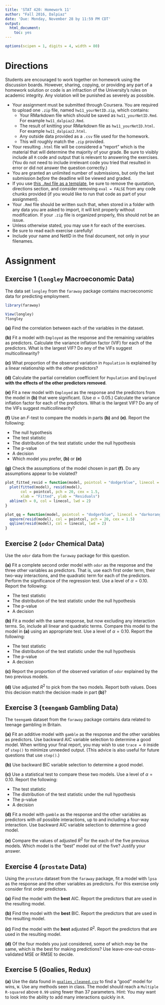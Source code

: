 ```yaml
---
title: 'STAT 420: Homework 11'
author: "Fall 2016, Dalpiaz"
date: 'Due: Monday, November 28 by 11:59 PM CDT'
output:
  html_document:
    toc: yes
---
```


```r
options(scipen = 1, digits = 4, width = 80)
```


# Directions

Students are encouraged to work together on homework using the discussion boards. However, sharing, copying, or providing any part of a homework solution or code is an infraction of the University's rules on academic integrity. Any violation will be punished as severely as possible.

- Your assignment must be submitted through Coursera. You are required to upload one `.zip` file, named `hw11_yourNetID.zip`, which contains:
    - Your RMarkdown file which should be saved as `hw11_yourNetID.Rmd`. For example `hw11_dalpiaz2.Rmd`.
    - The result of knitting your RMarkdown file as `hw11_yourNetID.html`. For example `hw11_dalpiaz2.html`.
    - Any outside data provided as a `.csv` file used for the homework.
    - This will roughly match the `.zip` provided.
- Your resulting `.html` file will be considered a "report" which is the material that will determine the majority of your grade. Be sure to visibly include all `R` code and output that is relevant to answering the exercises. (You do not need to include irrelevant code you tried that resulted in error or did not answer the question correctly.)
- You are granted an unlimited number of submissions, but only the last submission *before* the deadline will be viewed and graded.
- If you use [this `.Rmd` file as a template](hw11-assign.Rmd), be sure to remove the quotation, directions section, and consider removing `eval = FALSE` from any code chunks provided (if you would like to run that code as part of your assignment).
- Your `.Rmd` file should be written such that, when stored in a folder with any data you are asked to import, it will knit properly without modification. If your `.zip` file is organized properly, this should not be an issue.
- Unless otherwise stated, you may use `R` for each of the exercises.
- Be sure to read each exercise carefully!
- Include your name and NetID in the final document, not only in your filenames.

# Assignment

## Exercise 1 (`longley` Macroeconomic Data)

The data set `longley` from the `faraway` package contains macroeconomic data for predicting employment.

```r
library(faraway)
```

```r
View(longley)
?longley
```

**(a)** Find the correlation between each of the variables in the dataset.

**(b)** Fit a model with `Employed` as the response and the remaining variables as predictors. Calculate the variance inflation factor (VIF) for each of the predictors. What is the largest VIF? Do any of the VIFs suggest multicollinearity?

**(c)** What proportion of the observed variation in `Population` is explained by a linear relationship with the other predictors?

**(d)** Calculate the partial correlation coefficient for `Population` and `Employed` **with the effects of the other predictors removed**.

**(e)** Fit a new model with `Employed` as the response and the predictors from the model in **(b)** that were significant. (Use $\alpha = 0.05$.) Calculate the variance inflation factor for each of the predictors. What is the largest VIF? Do any of the VIFs suggest multicollinearity?

**(f)** Use an $F$-test to compare the models in parts **(b)** and **(e)**. Report the following:

- The null hypothesis
- The test statistic
- The distribution of the test statistic under the null hypothesis
- The p-value
- A decision
- Which model you prefer, **(b)** or **(e)**

**(g)** Check the assumptions of the model chosen in part **(f)**. Do any assumptions appear to be violated?

```r
plot_fitted_resid = function(model, pointcol = "dodgerblue", linecol = "darkorange") {
  plot(fitted(model), resid(model), 
       col = pointcol, pch = 20, cex = 1.5,
       xlab = "Fitted", ylab = "Residuals")
  abline(h = 0, col = linecol, lwd = 2)
}

plot_qq = function(model, pointcol = "dodgerblue", linecol = "darkorange") {
  qqnorm(resid(model), col = pointcol, pch = 20, cex = 1.5)
  qqline(resid(model), col = linecol, lwd = 2)
}
```

## Exercise 2 (`odor` Chemical Data)

Use the `odor` data from the `faraway` package for this question.

**(a)** Fit a complete second order model with `odor` as the response and the three other variables as predictors. That is, use each first order term, their two-way interactions, and the quadratic term for each of the predictors. Perform the significance of the regression test. Use a level of $\alpha = 0.10$. Report the following:

- The test statistic
- The distribution of the test statistic under the null hypothesis
- The p-value
- A decision

**(b)** Fit a model with the same response, but now excluding any interaction terms. So, include all linear and quadratic terms. Compare this model to the model in **(a)** using an appropriate test. Use a level of $\alpha = 0.10$. Report the following:

- The test statistic
- The distribution of the test statistic under the null hypothesis
- The p-value
- A decision

**(c)** Report the proportion of the observed variation of `odor` explained by the two previous models.

**(d)** Use adjusted $R^2$ to pick from the two models. Report both values. Does this decision match the decision made in part **(b)**?

## Exercise 3 (`teengamb` Gambling Data)

The `teengamb` dataset from the `faraway` package contains data related to teenage gambling in Britain.

**(a)** Fit an additive model with `gamble` as the response and the other variables as predictors. Use backward AIC variable selection to determine a good model. When writing your final report, you may wish to use `trace = 0` inside of `step()` to minimize unneeded output. (This advice is also useful for future questions that use `step()`.)

**(b)** Use backward BIC variable selection to determine a good model.

**(c)** Use a statistical test to compare these two models. Use a level of $\alpha = 0.10$. Report the following:

- The test statistic
- The distribution of the test statistic under the null hypothesis
- The p-value
- A decision

**(d)** Fit a model with `gamble` as the response and the other variables as predictors with *all* possible interactions, up to and including a four-way interaction. Use backward AIC variable selection to determine a good model. 

**(e)** Compare the values of adjusted $R^2$ for the each of the five previous models. Which model is the "best" model out of the five? Justify your answer.

## Exercise 4 (`prostate` Data)

Using the `prostate` dataset from the `faraway` package, fit a model with `lpsa` as the response and the other variables as predictors. For this exercise only consider first order predictors.

**(a)** Find the model with the **best** AIC. Report the predictors that are used in the resulting model.

**(b)** Find the model with the **best** BIC. Report the predictors that are used in the resulting model.

**(c)** Find the model with the **best** adjusted $R^2$. Report the predictors that are used in the resulting model.

**(d)** Of the four models you just considered, some of which *may* be the same, which is the best for making predictions? Use leave-one-out-cross-validated MSE or RMSE to decide.

## Exercise 5 (Goalies, Redux)

**(a)** Use the data found in [`goalies_cleaned.csv`](goalies_cleaned.csv) to find a "good" model for wins, `W`. Use any methods seen in class. The model should reach a `Multiple R-squared` above `0.99` using fewer than 37 parameters. Hint: You may want to look into the ability to add many interactions quickly in `R`.

